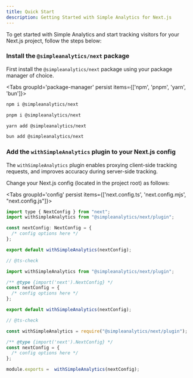 ```yaml
---
title: Quick Start
description: Getting Started with Simple Analytics for Next.js
---
```

To get started with Simple Analytics and start tracking visitors for your Next.js project, follow the steps below:

<Steps>
<Step>

### Install the `@simpleanalytics/next` package

First install the `@simpleanalytics/next` package using your package manager of choice.

<Tabs groupId='package-manager' persist items={['npm', 'pnpm', 'yarn', 'bun']}>

```bash tab="npm"
npm i @simpleanalytics/next
```

```bash tab="pnpm"
pnpm i @simpleanalytics/next
```

```bash tab="yarn"
yarn add @simpleanalytics/next
```

```bash tab="bun"
bun add @simpleanalytics/next
```

</Tabs>

</Step>

<Step>

### Add the `withSimpleAnalytics` plugin to your Next.js config

The `withSimpleAnalytics` plugin enables proxying client-side tracking requests, and improves accuracy during server-side tracking.

Change your Next.js config (located in the project root) as follows:

<Tabs groupId='config' persist items={['next.config.ts', 'next.config.mjs', "next.config.js"]}>

```js tab="next.config.ts"
import type { NextConfig } from "next";
import withSimpleAnalytics from "@simpleanalytics/next/plugin";

const nextConfig: NextConfig = {
  /* config options here */
};

export default withSimpleAnalytics(nextConfig);
```

```js tab="next.config.mjs"
// @ts-check

import withSimpleAnalytics from "@simpleanalytics/next/plugin";

/** @type {import('next').NextConfig} */
const nextConfig = {
  /* config options here */
};

export default withSimpleAnalytics(nextConfig);
```

```js tab="next.config.js"
// @ts-check

const withSimpleAnalytics = require("@simpleanalytics/next/plugin");

/** @type {import('next').NextConfig} */
const nextConfig = {
  /* config options here */
};

module.exports =  withSimpleAnalytics(nextConfig);
```

</Tabs>

</Step>
</Steps>

